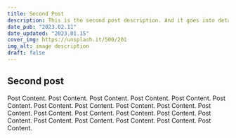 ```yaml
---
title: Second Post
description: This is the second post description. And it goes into detail about stuff and stuff and moreeeeeeeee stuff.
date_pub: "2023.02.11"
date_updated: "2023.01.15"
cover_img: https://unsplash.it/500/201
img_alt: image description
draft: false
---
```


## Second post

Post Content. Post Content. Post Content. Post Content. Post Content. Post Content. Post Content.
Post Content. Post Content. Post Content. Post Content. Post Content. Post Content. Post Content.
Post Content. Post Content. Post Content. Post Content. Post Content. Post Content. Post Content.
